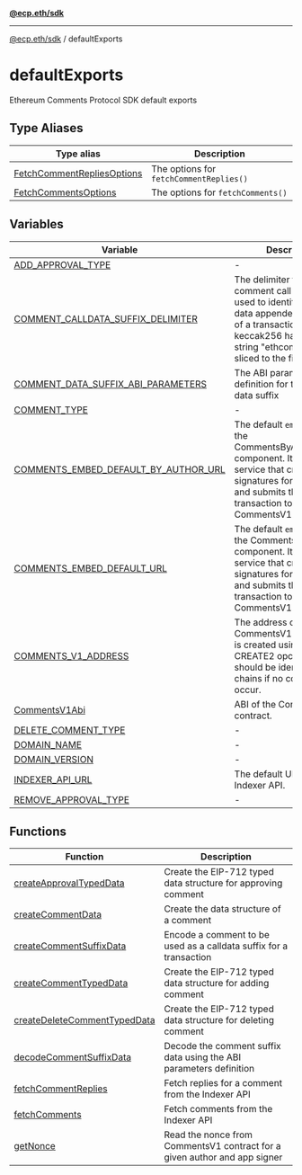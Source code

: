 [**@ecp.eth/sdk**](/sdk-reference/index.mdx)

***

[@ecp.eth/sdk](/sdk-reference/index.mdx) / defaultExports

# defaultExports

Ethereum Comments Protocol SDK default exports

## Type Aliases

| Type alias | Description |
| ------ | ------ |
| [FetchCommentRepliesOptions](/sdk-reference/defaultExports/type-aliases/FetchCommentRepliesOptions.mdx) | The options for `fetchCommentReplies()` |
| [FetchCommentsOptions](/sdk-reference/defaultExports/type-aliases/FetchCommentsOptions.mdx) | The options for `fetchComments()` |

## Variables

| Variable | Description |
| ------ | ------ |
| [ADD\_APPROVAL\_TYPE](/sdk-reference/defaultExports/variables/ADD_APPROVAL_TYPE.mdx) | - |
| [COMMENT\_CALLDATA\_SUFFIX\_DELIMITER](/sdk-reference/defaultExports/variables/COMMENT_CALLDATA_SUFFIX_DELIMITER.mdx) | The delimiter for the comment call data suffix used to identify comment data appended to the end of a transaction. This is the keccak256 hash of the string "ethcomment" sliced to the first 4 bytes. |
| [COMMENT\_DATA\_SUFFIX\_ABI\_PARAMETERS](/sdk-reference/defaultExports/variables/COMMENT_DATA_SUFFIX_ABI_PARAMETERS.mdx) | The ABI parameters definition for the comment data suffix |
| [COMMENT\_TYPE](/sdk-reference/defaultExports/variables/COMMENT_TYPE.mdx) | - |
| [COMMENTS\_EMBED\_DEFAULT\_BY\_AUTHOR\_URL](/sdk-reference/defaultExports/variables/COMMENTS_EMBED_DEFAULT_BY_AUTHOR_URL.mdx) | The default `embedUri` for the CommentsByAuthorEmbed component. It runs a service that creates app signatures for requests and submits the transaction to the CommentsV1 contract. |
| [COMMENTS\_EMBED\_DEFAULT\_URL](/sdk-reference/defaultExports/variables/COMMENTS_EMBED_DEFAULT_URL.mdx) | The default `embedUri` for the CommentsEmbed component. It runs a service that creates app signatures for requests and submits the transaction to the CommentsV1 contract. |
| [COMMENTS\_V1\_ADDRESS](/sdk-reference/defaultExports/variables/COMMENTS_V1_ADDRESS.mdx) | The address of the CommentsV1 contract. It is created using the CREATE2 opcode so should be identical across chains if no collisions occur. |
| [CommentsV1Abi](/sdk-reference/defaultExports/variables/CommentsV1Abi.mdx) | ABI of the CommentsV1 contract. |
| [DELETE\_COMMENT\_TYPE](/sdk-reference/defaultExports/variables/DELETE_COMMENT_TYPE.mdx) | - |
| [DOMAIN\_NAME](/sdk-reference/defaultExports/variables/DOMAIN_NAME.mdx) | - |
| [DOMAIN\_VERSION](/sdk-reference/defaultExports/variables/DOMAIN_VERSION.mdx) | - |
| [INDEXER\_API\_URL](/sdk-reference/defaultExports/variables/INDEXER_API_URL.mdx) | The default URL for the Indexer API. |
| [REMOVE\_APPROVAL\_TYPE](/sdk-reference/defaultExports/variables/REMOVE_APPROVAL_TYPE.mdx) | - |

## Functions

| Function | Description |
| ------ | ------ |
| [createApprovalTypedData](/sdk-reference/defaultExports/functions/createApprovalTypedData.mdx) | Create the EIP-712 typed data structure for approving comment |
| [createCommentData](/sdk-reference/defaultExports/functions/createCommentData.mdx) | Create the data structure of a comment |
| [createCommentSuffixData](/sdk-reference/defaultExports/functions/createCommentSuffixData.mdx) | Encode a comment to be used as a calldata suffix for a transaction |
| [createCommentTypedData](/sdk-reference/defaultExports/functions/createCommentTypedData.mdx) | Create the EIP-712 typed data structure for adding comment |
| [createDeleteCommentTypedData](/sdk-reference/defaultExports/functions/createDeleteCommentTypedData.mdx) | Create the EIP-712 typed data structure for deleting comment |
| [decodeCommentSuffixData](/sdk-reference/defaultExports/functions/decodeCommentSuffixData.mdx) | Decode the comment suffix data using the ABI parameters definition |
| [fetchCommentReplies](/sdk-reference/defaultExports/functions/fetchCommentReplies.mdx) | Fetch replies for a comment from the Indexer API |
| [fetchComments](/sdk-reference/defaultExports/functions/fetchComments.mdx) | Fetch comments from the Indexer API |
| [getNonce](/sdk-reference/defaultExports/functions/getNonce.mdx) | Read the nonce from CommentsV1 contract for a given author and app signer |
